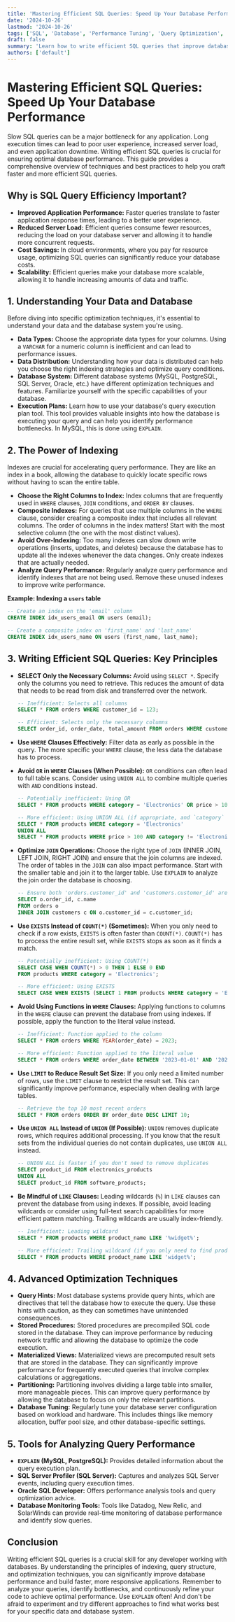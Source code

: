 ```yaml
---
title: 'Mastering Efficient SQL Queries: Speed Up Your Database Performance'
date: '2024-10-26'
lastmod: '2024-10-26'
tags: ['SQL', 'Database', 'Performance Tuning', 'Query Optimization', 'Indexing', 'SQL Optimization', 'Efficient Queries']
draft: false
summary: 'Learn how to write efficient SQL queries that improve database performance and reduce query execution time. This comprehensive guide covers indexing, query structure, avoiding common pitfalls, and advanced techniques for optimizing SQL queries.'
authors: ['default']
---
```


# Mastering Efficient SQL Queries: Speed Up Your Database Performance

Slow SQL queries can be a major bottleneck for any application. Long execution times can lead to poor user experience, increased server load, and even application downtime.  Writing efficient SQL queries is crucial for ensuring optimal database performance. This guide provides a comprehensive overview of techniques and best practices to help you craft faster and more efficient SQL queries.

## Why is SQL Query Efficiency Important?

*   **Improved Application Performance:** Faster queries translate to faster application response times, leading to a better user experience.
*   **Reduced Server Load:** Efficient queries consume fewer resources, reducing the load on your database server and allowing it to handle more concurrent requests.
*   **Cost Savings:** In cloud environments, where you pay for resource usage, optimizing SQL queries can significantly reduce your database costs.
*   **Scalability:** Efficient queries make your database more scalable, allowing it to handle increasing amounts of data and traffic.

## 1. Understanding Your Data and Database

Before diving into specific optimization techniques, it's essential to understand your data and the database system you're using.

*   **Data Types:** Choose the appropriate data types for your columns. Using a `VARCHAR` for a numeric column is inefficient and can lead to performance issues.
*   **Data Distribution:** Understanding how your data is distributed can help you choose the right indexing strategies and optimize query conditions.
*   **Database System:** Different database systems (MySQL, PostgreSQL, SQL Server, Oracle, etc.) have different optimization techniques and features. Familiarize yourself with the specific capabilities of your database.
*   **Execution Plans:** Learn how to use your database's query execution plan tool. This tool provides valuable insights into how the database is executing your query and can help you identify performance bottlenecks.  In MySQL, this is done using `EXPLAIN`.

## 2. The Power of Indexing

Indexes are crucial for accelerating query performance. They are like an index in a book, allowing the database to quickly locate specific rows without having to scan the entire table.

*   **Choose the Right Columns to Index:** Index columns that are frequently used in `WHERE` clauses, `JOIN` conditions, and `ORDER BY` clauses.
*   **Composite Indexes:** For queries that use multiple columns in the `WHERE` clause, consider creating a composite index that includes all relevant columns. The order of columns in the index matters! Start with the most selective column (the one with the most distinct values).
*   **Avoid Over-Indexing:** Too many indexes can slow down write operations (inserts, updates, and deletes) because the database has to update all the indexes whenever the data changes.  Only create indexes that are actually needed.
*   **Analyze Query Performance:** Regularly analyze query performance and identify indexes that are not being used.  Remove these unused indexes to improve write performance.

**Example: Indexing a `users` table**

```sql
-- Create an index on the 'email' column
CREATE INDEX idx_users_email ON users (email);

-- Create a composite index on 'first_name' and 'last_name'
CREATE INDEX idx_users_name ON users (first_name, last_name);
```

## 3. Writing Efficient SQL Queries: Key Principles

*   **SELECT Only the Necessary Columns:** Avoid using `SELECT *`.  Specify only the columns you need to retrieve. This reduces the amount of data that needs to be read from disk and transferred over the network.
    ```sql
    -- Inefficient: Selects all columns
    SELECT * FROM orders WHERE customer_id = 123;

    -- Efficient: Selects only the necessary columns
    SELECT order_id, order_date, total_amount FROM orders WHERE customer_id = 123;
    ```

*   **Use `WHERE` Clauses Effectively:**  Filter data as early as possible in the query.  The more specific your `WHERE` clause, the less data the database has to process.
*   **Avoid `OR` in `WHERE` Clauses (When Possible):**  `OR` conditions can often lead to full table scans.  Consider using `UNION ALL` to combine multiple queries with `AND` conditions instead.
    ```sql
    -- Potentially inefficient: Using OR
    SELECT * FROM products WHERE category = 'Electronics' OR price > 100;

    -- More efficient: Using UNION ALL (if appropriate, and `category` and `price` are indexed)
    SELECT * FROM products WHERE category = 'Electronics'
    UNION ALL
    SELECT * FROM products WHERE price > 100 AND category != 'Electronics'; -- Important to exclude the category
    ```
*   **Optimize `JOIN` Operations:** Choose the right type of `JOIN` (INNER JOIN, LEFT JOIN, RIGHT JOIN) and ensure that the join columns are indexed. The order of tables in the `JOIN` can also impact performance. Start with the smaller table and join it to the larger table.  Use `EXPLAIN` to analyze the join order the database is choosing.
    ```sql
    -- Ensure both 'orders.customer_id' and 'customers.customer_id' are indexed
    SELECT o.order_id, c.name
    FROM orders o
    INNER JOIN customers c ON o.customer_id = c.customer_id;
    ```
*   **Use `EXISTS` Instead of `COUNT(*)` (Sometimes):** When you only need to check if a row exists, `EXISTS` is often faster than `COUNT(*)`.  `COUNT(*)` has to process the entire result set, while `EXISTS` stops as soon as it finds a match.
    ```sql
    -- Potentially inefficient: Using COUNT(*)
    SELECT CASE WHEN COUNT(*) > 0 THEN 1 ELSE 0 END
    FROM products WHERE category = 'Electronics';

    -- More efficient: Using EXISTS
    SELECT CASE WHEN EXISTS (SELECT 1 FROM products WHERE category = 'Electronics') THEN 1 ELSE 0 END;
    ```

*   **Avoid Using Functions in `WHERE` Clauses:** Applying functions to columns in the `WHERE` clause can prevent the database from using indexes. If possible, apply the function to the literal value instead.
    ```sql
    -- Inefficient: Function applied to the column
    SELECT * FROM orders WHERE YEAR(order_date) = 2023;

    -- More efficient: Function applied to the literal value
    SELECT * FROM orders WHERE order_date BETWEEN '2023-01-01' AND '2023-12-31';
    ```

*   **Use `LIMIT` to Reduce Result Set Size:** If you only need a limited number of rows, use the `LIMIT` clause to restrict the result set. This can significantly improve performance, especially when dealing with large tables.
    ```sql
    -- Retrieve the top 10 most recent orders
    SELECT * FROM orders ORDER BY order_date DESC LIMIT 10;
    ```

*   **Use `UNION ALL` Instead of `UNION` (If Possible):** `UNION` removes duplicate rows, which requires additional processing. If you know that the result sets from the individual queries do not contain duplicates, use `UNION ALL` instead.
    ```sql
    -- UNION ALL is faster if you don't need to remove duplicates
    SELECT product_id FROM electronics_products
    UNION ALL
    SELECT product_id FROM software_products;
    ```

*   **Be Mindful of `LIKE` Clauses:**  Leading wildcards (`%`) in `LIKE` clauses can prevent the database from using indexes.  If possible, avoid leading wildcards or consider using full-text search capabilities for more efficient pattern matching.  Trailing wildcards are usually index-friendly.
    ```sql
    -- Inefficient: Leading wildcard
    SELECT * FROM products WHERE product_name LIKE '%widget%';

    -- More efficient: Trailing wildcard (if you only need to find products that *start* with 'widget')
    SELECT * FROM products WHERE product_name LIKE 'widget%';
    ```

## 4. Advanced Optimization Techniques

*   **Query Hints:** Most database systems provide query hints, which are directives that tell the database how to execute the query. Use these hints with caution, as they can sometimes have unintended consequences.
*   **Stored Procedures:** Stored procedures are precompiled SQL code stored in the database. They can improve performance by reducing network traffic and allowing the database to optimize the code execution.
*   **Materialized Views:** Materialized views are precomputed result sets that are stored in the database. They can significantly improve performance for frequently executed queries that involve complex calculations or aggregations.
*   **Partitioning:** Partitioning involves dividing a large table into smaller, more manageable pieces. This can improve query performance by allowing the database to focus on only the relevant partitions.
*   **Database Tuning:**  Regularly tune your database server configuration based on workload and hardware.  This includes things like memory allocation, buffer pool size, and other database-specific settings.

## 5. Tools for Analyzing Query Performance

*   **`EXPLAIN` (MySQL, PostgreSQL):**  Provides detailed information about the query execution plan.
*   **SQL Server Profiler (SQL Server):** Captures and analyzes SQL Server events, including query execution times.
*   **Oracle SQL Developer:** Offers performance analysis tools and query optimization advice.
*   **Database Monitoring Tools:**  Tools like Datadog, New Relic, and SolarWinds can provide real-time monitoring of database performance and identify slow queries.

## Conclusion

Writing efficient SQL queries is a crucial skill for any developer working with databases. By understanding the principles of indexing, query structure, and optimization techniques, you can significantly improve database performance and build faster, more responsive applications. Remember to analyze your queries, identify bottlenecks, and continuously refine your code to achieve optimal performance.  Use `EXPLAIN` often!  And don't be afraid to experiment and try different approaches to find what works best for your specific data and database system.